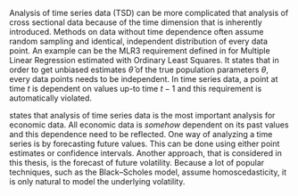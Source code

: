 Analysis of time series data (TSD) can be more complicated that analysis of cross sectional data because of the time dimension that is inherently introduced.
Methods on data without time dependence often assume random sampling and identical, independent distribution of every data point. An example can be the 
MLR3 requirement defined in \parencite{Wooldridge2020_IntroductoryEconometricsModern} for Multiple Linear Regression estimated with Ordinary Least
Squares. It states that in order to get unbiased estimates $\hat\theta$ of the true population parameters $\theta$, every data points needs to be 
independent. In time series data, a point at time $t$ is dependent on values up-to time $t-1$ and this requirement is automatically violated.

\parencite{HindlsEtAl2018_StatistikaEkonomii} states that analysis of time series data is the most important analysis for economic data. All economic
data is *somehow* dependent on its past values and this dependence need to be reflected. One way of analyzing a time series is by forecasting future
values. This can be done using either point estimates or confidence intervals. Another approach, that is considered in this thesis, is the forecast
of future volatility. Because a lot of popular techniques, such as the Black–Scholes model, assume homoscedasticity, it is only natural to model
the underlying volatility.